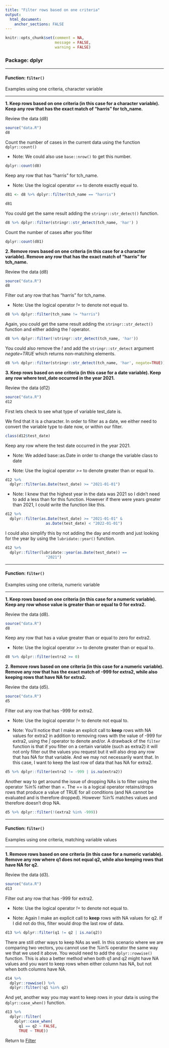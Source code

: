 ```yaml
---
title: "Filter rows based on one criteria"
output: 
  html_document:
    anchor_sections: FALSE
---
```


```r
knitr::opts_chunk$set(comment = NA,
                      message = FALSE,
                      warning = FALSE)
```


### Package: dplyr

---

#### Function: `filter()`

Examples using one criteria, character variable

---

**1\. Keep rows based on one criteria (in this case for a character variable). Keep any row that has the exact match of "harris" for tch_name.**

Review the data (d8)

```r

source("data.R")
d8

```

Count the number of cases in the current data using the function `dplyr::count()`

* Note: We could also use `base::nrow()` to get this number.

```r

dplyr::count(d8)

```


Keep any row that has "harris" for tch_name. 

* Note: Use the logical operator *==* to denote exactly equal to.

```r

d81 <- d8 %>% dplyr::filter(tch_name == "harris")

d81

```

You could get the same result adding the `stringr::str_detect()` function.

```r

d8 %>% dplyr::filter(stringr::str_detect(tch_name, 'har') )

```

Count the number of cases after you filter

```r

dplyr::count(d81)

```


**2\. Remove rows based on one criteria (in this case for a character variable). Remove any row that has the exact match of "harris" for tch_name.**

Review the data (d8)

```r

source("data.R")
d8

```


Filter out any row that has "harris" for tch_name. 

* Note: Use the logical operator *!=* to denote not equal to.

```r

d8 %>% dplyr::filter(tch_name != "harris")

```

Again, you could get the same result adding the `stringr::str_detect()` function and either adding the *!* operator.

```r

d8 %>% dplyr::filter(!stringr::str_detect(tch_name, 'har'))

```

You could also remove the *!* and add the `stringr::str_detect` argument *negate=TRUE* which returns non-matching elements.

```r

d8 %>% dplyr::filter(stringr::str_detect(tch_name, 'har', negate=TRUE))

```

**3\. Keep rows based on one criteria (in this case for a date variable). Keep any row where test_date occurred in the year 2021.**

Review the data (d12)

```r

source("data.R")
d12

```

First lets check to see what type of variable test_date is.

We find that it is a character. In order to filter as a date, we either need to convert the variable type to date now, or within our filter.

```r

class(d12$test_date)

```

Keep any row where the test date occurred in the year 2021.

* Note: We added base::as.Date in order to change the variable class to date

* Note: Use the logical operator *>=* to denote greater than or equal to.


```r

d12 %>% 
  dplyr::filter(as.Date(test_date) >= "2021-01-01")

```

* Note: I knew that the highest year in the data was 2021 so I didn't need to add a less than for this function. However if there were years greater than 2021, I could write the function like this.

```r

d12 %>% 
  dplyr::filter(as.Date(test_date) >= "2021-01-01" &
                  as.Date(test_date) < "2022-01-01")

```

I could also simplify this by not adding the day and month and just looking for the year by using the `lubridate::year()` function.

```r

d12 %>% 
  dplyr::filter(lubridate::year(as.Date(test_date)) ==
                  "2021")

```


---

#### Function: `filter()`

Examples using one criteria, numeric variable

---


**1\. Keep rows based on one criteria (in this case for a numeric variable). Keep any row whose value is greater than or equal to 0 for extra2.**

Review the data (d8).

```r

source("data.R")
d8

```

Keep any row that has a value greater than or equal to zero for extra2. 

* Note: Use the logical operator *>=* to denote greater than or equal to.

```r

d8 %>% dplyr::filter(extra2 >= 0)

```


**2\. Remove rows based on one criteria (in this case for a numeric variable). Remove any row that has the exact match of -999 for extra2, while also keeping rows that have NA for extra2.**

Review the data (d5).

```r

source("data.R")
d5

```


Filter out any row that has -999 for extra2.

* Note: Use the logical operator *!=* to denote not equal to.

* Note: You'll notice that I make an explicit call to **keep** rows with NA values for extra2 in addition to removing rows with the value of -999 for extra2, using the *|* operator to denote and/or. A drawback of the `filter` function is that if you filter on a certain variable (such as extra2) it will not only filter out the values you request but it will also drop any row that has NA for that variable. And we may not necessarily want that. In this case, I want to keep the last row of data that has NA for extra2.

```r

d5 %>% dplyr::filter(extra2 != -999 | is.na(extra2))

```

Another way to get around the issue of dropping NAs is to filter using the operator *%in%* rather than *=*. The == is a logical operator retains/drops rows that produce a value of TRUE for all conditions (and NA cannot be evaluated and is therefore dropped). However *%in%* matches values and therefore doesn't drop NA.

```r

d5 %>% dplyr::filter(!(extra2 %in% -999))

```

---

#### Function: `filter()`

Examples using one criteria, matching variable values

---


**1\. Remove rows based on one criteria (in this case for a numeric variable). Remove any row where q1 does not equal q2, while also keeping rows that have NA for q2.**

Review the data (d3).

```r

source("data.R")
d13

```

Filter out any row that has -999 for extra2.

* Note: Use the logical operator *!=* to denote not equal to.

* Note: Again I make an explicit call to **keep** rows with NA values for q2. If I did not do this, filter would drop the last row of data.

```r

d13 %>% dplyr::filter(q1 != q2 | is.na(q2))

```


There are still other ways to keep NAs as well. In this scenario where we are comparing two vectors, you cannot use the *%in%* operator the same way we that we used it above. You would need to add the `dplyr::rowwise()` function. This is also a better method when both q1 and q2 might have NA values and you want to keep rows when either column has NA, but not when both columns have NA.


```r

d14 %>% 
  dplyr::rowwise() %>%
  dplyr::filter(!q1 %in% q2)

```


And yet, another way you may want to keep rows in your data is using the `dplyr::case_when()` function. 

```r

d13 %>%
  dplyr::filter(
    dplyr::case_when(
      q1 == q2 ~ FALSE,
      TRUE ~ TRUE))

```


Return to [Filter](https://github.com/Cghlewis/data-wrangling-functions/wiki/Filter)
